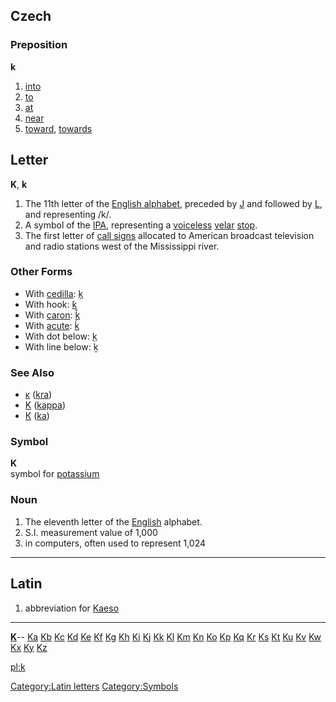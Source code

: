 == Czech ==
=== Preposition ===
'''k'''
# [[into]]
# [[to]]
# [[at]]
# [[near]]
# [[toward]], [[towards]]

==Letter==
'''K''', '''k'''

#The 11th letter of the [[Appendix:English alphabet|English alphabet]], preceded by [[J]] and followed by [[L]], and representing /k/.
#A symbol of the [[IPA]], representing a [[voiceless]] [[velar]] [[stop]].
#The first letter of [[call sign]]s allocated to American broadcast television and radio stations west of the Mississippi river.
===Other Forms===
*With [[cedilla]]: [[ķ]]
*With hook: [[ƙ]]
*With [[caron]]: [[ǩ]]
*With [[acute]]: [[ḱ]]
*With dot below: [[ḳ]]
*With line below: [[ḵ]]
===See Also===
*[[ĸ]] ([[kra]])
*[[Κ]] ([[kappa]])
*[[К]] ([[ka]])
[[Category:Latin letters]]
===Symbol===

'''K'''<br>{{chemistry}} symbol for [[potassium]]
[[Category:Symbols]]

===Noun===

#The eleventh letter of the [[English]] alphabet.
# S.I. measurement value of 1,000
#in computers, often used to represent 1,024
----

==Latin==

#abbreviation for [[Kaeso]]
----
{{indexletters1}}  '''[http://wiktionary.org/w/wiki.phtml?title=Special:Allpages&from=K K] '''-- [http://wiktionary.org/w/wiki.phtml?title=Special:Allpages&from=Ka Ka] [http://wiktionary.org/w/wiki.phtml?title=Special:Allpages&from=Kb Kb] [http://wiktionary.org/w/wiki.phtml?title=Special:Allpages&from=Kc Kc] [http://wiktionary.org/w/wiki.phtml?title=Special:Allpages&from=Kd Kd] [http://wiktionary.org/w/wiki.phtml?title=Special:Allpages&from=Ke Ke] [http://wiktionary.org/w/wiki.phtml?title=Special:Allpages&from=Kf Kf] [http://wiktionary.org/w/wiki.phtml?title=Special:Allpages&from=Kg Kg] [http://wiktionary.org/w/wiki.phtml?title=Special:Allpages&from=Kh Kh] [http://wiktionary.org/w/wiki.phtml?title=Special:Allpages&from=Ki Ki] [http://wiktionary.org/w/wiki.phtml?title=Special:Allpages&from=Kj Kj] [http://wiktionary.org/w/wiki.phtml?title=Special:Allpages&from=Kk Kk] [http://wiktionary.org/w/wiki.phtml?title=Special:Allpages&from=Kl Kl] [http://wiktionary.org/w/wiki.phtml?title=Special:Allpages&from=Km Km] [http://wiktionary.org/w/wiki.phtml?title=Special:Allpages&from=Kn Kn] [http://wiktionary.org/w/wiki.phtml?title=Special:Allpages&from=Ko Ko] [http://wiktionary.org/w/wiki.phtml?title=Special:Allpages&from=Kp Kp] [http://wiktionary.org/w/wiki.phtml?title=Special:Allpages&from=Kq Kq] [http://wiktionary.org/w/wiki.phtml?title=Special:Allpages&from=Kr Kr] [http://wiktionary.org/w/wiki.phtml?title=Special:Allpages&from=Ks Ks] [http://wiktionary.org/w/wiki.phtml?title=Special:Allpages&from=Kt Kt] [http://wiktionary.org/w/wiki.phtml?title=Special:Allpages&from=Ku Ku] [http://wiktionary.org/w/wiki.phtml?title=Special:Allpages&from=Kv Kv] [http://wiktionary.org/w/wiki.phtml?title=Special:Allpages&from=Kw Kw] [http://wiktionary.org/w/wiki.phtml?title=Special:Allpages&from=Kx Kx] [http://wiktionary.org/w/wiki.phtml?title=Special:Allpages&from=Ky Ky] [http://wiktionary.org/w/wiki.phtml?title=Special:Allpages&from=Kz Kz]<br>
{{indexletters2}}

[[pl:k]]